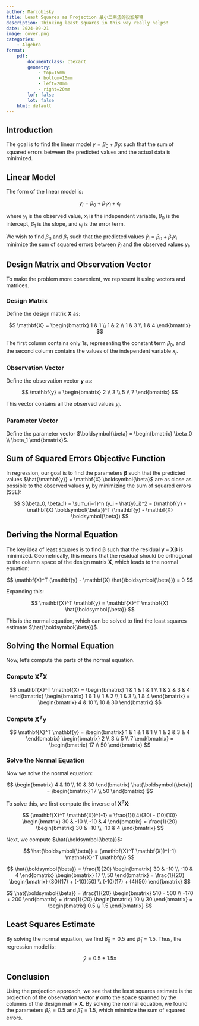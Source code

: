 ```yaml
---
author: Marcobisky
title: Least Squares as Projection 最小二乘法的投影解释
description: Thinking least squares in this way really helps!
date: 2024-09-21
image: cover.png
categories:
    - Algebra
format: 
    pdf:
        documentclass: ctexart
        geometry:
            - top=15mm
            - bottom=15mm
            - left=20mm
            - right=20mm
        lof: false
        lot: false
    html: default
---
```



## Introduction

The goal is to find the linear model $y = \beta_0 + \beta_1 x$ such that the sum of squared errors between the predicted values and the actual data is minimized.

## Linear Model

The form of the linear model is:

$$
y_i = \beta_0 + \beta_1 x_i + \epsilon_i
$$

where $y_i$ is the observed value, $x_i$ is the independent variable, $\beta_0$ is the intercept, $\beta_1$ is the slope, and $\epsilon_i$ is the error term.

We wish to find $\beta_0$ and $\beta_1$ such that the predicted values $\hat{y}_i = \beta_0 + \beta_1 x_i$ minimize the sum of squared errors between $\hat{y}_i$ and the observed values $y_i$.

## Design Matrix and Observation Vector

To make the problem more convenient, we represent it using vectors and matrices.

### Design Matrix

Define the design matrix $\mathbf{X}$ as:

$$
\mathbf{X} = \begin{bmatrix}
1 & 1 \\
1 & 2 \\
1 & 3 \\
1 & 4
\end{bmatrix}
$$

The first column contains only 1s, representing the constant term $\beta_0$, and the second column contains the values of the independent variable $x_i$.

### Observation Vector

Define the observation vector $\mathbf{y}$ as:

$$
\mathbf{y} = \begin{bmatrix}
2 \\
3 \\
5 \\
7
\end{bmatrix}
$$

This vector contains all the observed values $y_i$.

### Parameter Vector

Define the parameter vector $\boldsymbol{\beta} = \begin{bmatrix} \beta_0 \\ \beta_1 \end{bmatrix}$.

## Sum of Squared Errors Objective Function

In regression, our goal is to find the parameters $\boldsymbol{\beta}$ such that the predicted values $\hat{\mathbf{y}} = \mathbf{X} \boldsymbol{\beta}$ are as close as possible to the observed values $\mathbf{y}$, by minimizing the sum of squared errors (SSE):

$$
S(\beta_0, \beta_1) = \sum_{i=1}^n (y_i - \hat{y}_i)^2 = (\mathbf{y} - \mathbf{X} \boldsymbol{\beta})^T (\mathbf{y} - \mathbf{X} \boldsymbol{\beta})
$$

## Deriving the Normal Equation

The key idea of least squares is to find $\boldsymbol{\beta}$ such that the residual $\mathbf{y} - \mathbf{X} \boldsymbol{\beta}$ is minimized. Geometrically, this means that the residual should be orthogonal to the column space of the design matrix $\mathbf{X}$, which leads to the normal equation:

$$
\mathbf{X}^T (\mathbf{y} - \mathbf{X} \hat{\boldsymbol{\beta}}) = 0
$$

Expanding this:

$$
\mathbf{X}^T \mathbf{y} = \mathbf{X}^T \mathbf{X} \hat{\boldsymbol{\beta}}
$$

This is the normal equation, which can be solved to find the least squares estimate $\hat{\boldsymbol{\beta}}$.

## Solving the Normal Equation

Now, let's compute the parts of the normal equation.

### Compute $\mathbf{X}^T \mathbf{X}$

$$
\mathbf{X}^T \mathbf{X} = \begin{bmatrix}
1 & 1 & 1 & 1 \\
1 & 2 & 3 & 4
\end{bmatrix}
\begin{bmatrix}
1 & 1 \\
1 & 2 \\
1 & 3 \\
1 & 4
\end{bmatrix}
= \begin{bmatrix}
4 & 10 \\
10 & 30
\end{bmatrix}
$$

### Compute $\mathbf{X}^T \mathbf{y}$

$$
\mathbf{X}^T \mathbf{y} = \begin{bmatrix}
1 & 1 & 1 & 1 \\
1 & 2 & 3 & 4
\end{bmatrix}
\begin{bmatrix}
2 \\
3 \\
5 \\
7
\end{bmatrix}
= \begin{bmatrix}
17 \\
50
\end{bmatrix}
$$

### Solve the Normal Equation

Now we solve the normal equation:

$$
\begin{bmatrix}
4 & 10 \\
10 & 30
\end{bmatrix} \hat{\boldsymbol{\beta}} = \begin{bmatrix}
17 \\
50
\end{bmatrix}
$$

To solve this, we first compute the inverse of $\mathbf{X}^T \mathbf{X}$:

$$
(\mathbf{X}^T \mathbf{X})^{-1} = \frac{1}{(4)(30) - (10)(10)} \begin{bmatrix}
30 & -10 \\
-10 & 4
\end{bmatrix} = \frac{1}{20} \begin{bmatrix}
30 & -10 \\
-10 & 4
\end{bmatrix}
$$

Next, we compute $\hat{\boldsymbol{\beta}}$:

$$
\hat{\boldsymbol{\beta}} = (\mathbf{X}^T \mathbf{X})^{-1} \mathbf{X}^T \mathbf{y}
$$

$$
\hat{\boldsymbol{\beta}} = \frac{1}{20} \begin{bmatrix}
30 & -10 \\
-10 & 4
\end{bmatrix}
\begin{bmatrix}
17 \\
50
\end{bmatrix}
= \frac{1}{20} \begin{bmatrix}
(30)(17) + (-10)(50) \\
(-10)(17) + (4)(50)
\end{bmatrix}
$$

$$
\hat{\boldsymbol{\beta}} = \frac{1}{20} \begin{bmatrix}
510 - 500 \\
-170 + 200
\end{bmatrix}
= \frac{1}{20} \begin{bmatrix}
10 \\
30
\end{bmatrix}
= \begin{bmatrix}
0.5 \\
1.5
\end{bmatrix}
$$

## Least Squares Estimate

By solving the normal equation, we find $\hat{\beta}_0 = 0.5$ and $\hat{\beta}_1 = 1.5$. Thus, the regression model is:

$$
\hat{y} = 0.5 + 1.5x
$$

## Conclusion

Using the projection approach, we see that the least squares estimate is the projection of the observation vector $\mathbf{y}$ onto the space spanned by the columns of the design matrix $\mathbf{X}$. By solving the normal equation, we found the parameters $\hat{\beta}_0 = 0.5$ and $\hat{\beta}_1 = 1.5$, which minimize the sum of squared errors.